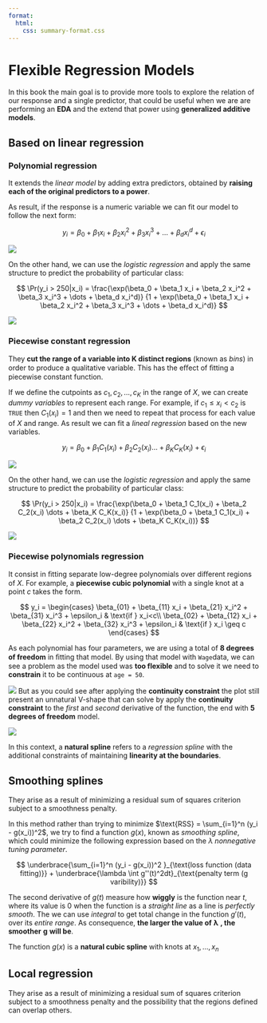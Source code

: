 ```yaml
---
format:
  html:
    css: summary-format.css
---
```


# Flexible Regression Models {.unnumbered}

In this book the main goal is to provide more tools to explore the relation of our response and a single predictor, that could be useful when we are are performing an **EDA** and the extend that power using **generalized additive models**.

## Based on linear regression

### Polynomial regression 

It extends the *linear model* by adding extra predictors, obtained by **raising each of the original predictors to a power**. 

As result, if the response is a numeric variable we can fit our model to follow the next form:

$$
y_i = \beta_0 + \beta_1 x_i + \beta_2 x_i^2 + \beta_3 x_i^3 + \dots + \beta_d x_i^d + \epsilon_i
$$


![](img/35-polynomial-4degree-regression.png){fig-align="center"}

On the other hand, we can use the *logistic regression* and apply the same structure to predict the probability of particular class:

$$
\Pr(y_i > 250|x_i) = \frac{\exp(\beta_0 + \beta_1 x_i + \beta_2 x_i^2 + \beta_3 x_i^3 + \dots + \beta_d x_i^d)}
                          {1 + \exp(\beta_0 + \beta_1 x_i + \beta_2 x_i^2 + \beta_3 x_i^3 + \dots + \beta_d x_i^d)}
$$

![](img/36-polynomial-4degree-logistic-regression.png){fig-align="center"}

### Piecewise constant regression

They **cut the range of a variable into K distinct regions** (known as *bins*) in order to produce a qualitative variable. This has the eﬀect of ﬁtting a piecewise constant function.

If we define the cutpoints as $c_1, c_2, \dots, c_K$ in the range of *X*, we can create *dummy variables* to represent each range. For example, if $c_1 \leq x_i < c_2$ is `TRUE` then $C_1(x_i) = 1$ and then we need to repeat that process for each value of $X$ and range. As result we can fit a *lineal regression* based on the new variables.

$$
y_i = \beta_0 + \beta_1 C_1(x_i) + \beta_2 C_2(x_i)  \dots + \beta_K C_K(x_i) + \epsilon_i
$$

![](img/37-step-function-regression.png){fig-align="center"}

On the other hand, we can use the *logistic regression* and apply the same structure to predict the probability of particular class:

$$
\Pr(y_i > 250|x_i) = \frac{\exp(\beta_0 + \beta_1 C_1(x_i) + \beta_2 C_2(x_i)  \dots + \beta_K C_K(x_i)}
                          {1 + \exp(\beta_0 + \beta_1 C_1(x_i) + \beta_2 C_2(x_i)  \dots + \beta_K C_K(x_i))}
$$

![](img/38-step-function-logistic-regression.png){fig-align="center"}

### Piecewise polynomials regression

It consist in ﬁtting separate low-degree polynomials over diﬀerent regions of *X*. For example, a **piecewise cubic polynomial** with a single knot at a point *c* takes the form.

$$
y_i =
  \begin{cases}
    \beta_{01} + \beta_{11} x_i + \beta_{21} x_i^2 + \beta_{31} x_i^3 + \epsilon_i &  \text{if } x_i<c\\
    \beta_{02} + \beta_{12} x_i + \beta_{22} x_i^2 + \beta_{32} x_i^3 + \epsilon_i &  \text{if } x_i \geq c
  \end{cases}
$$

As each polynomial has four parameters, we are using a total of **8 degrees of freedom** in ﬁtting that model. By using that model with `Wage`data, we can see a problem as the model used was **too flexible** and to solve it we need to **constrain** it to be continuous at `age = 50`. 

![](img/39-piecewise-cubic-example.png){fig-align="center"}
But as you could see after applying the **continuity constraint** the plot still present an unnatural V-shape that can solve by apply the **continuity constraint** to the *first* and *second* derivative of the function, the end with **5 degrees of freedom** model.

![](img/40-constrained-piecewise-cubic-example.png){fig-align="center"}
 
In this context, a **natural spline** refers to a *regression spline* with the additional constraints of maintaining **linearity at the boundaries**. 


## Smoothing splines

They arise as a result of minimizing a residual sum of squares criterion subject to a smoothness penalty.

In this method rather than  trying to minimize $\text{RSS} = \sum_{i=1}^n (y_i - g(x_i))^2$, we try to find a function $g(x)$, known as *smoothing spline*, which could minimize the following expression based on the $\lambda$ *nonnegative tuning parameter*.

$$
\underbrace{\sum_{i=1}^n (y_i - g(x_i))^2 }_{\text{loss function (data fitting)}} + 
\underbrace{\lambda \int g''(t)^2dt}_{\text{penalty term (g varibility)}}
$$

The second derivative of $g(t)$ measure how **wiggly** is the function near $t$, where its value is $0$ when the function is a *straight line* as a line is *perfectly smooth*. The we can use *integral* to get total change in the function $g'(t)$, over its *entire range*. As consequence, **the larger the value of** $\mathbf{\lambda}$ **, the smoother** $\mathbf{g}$ **will be**.


::: {.callout-note}
The function $g(x)$ is a **natural cubic spline** with knots at $x_1, \dots ,x_n$
:::


## Local regression

They arise as a result of minimizing a residual sum of squares criterion subject to a smoothness penalty and the possibility that the regions defined can overlap others.


